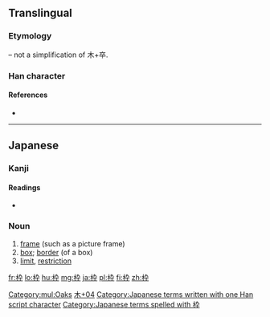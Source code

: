 ==Translingual==

===Etymology===
{{Han compound|木|卆}} – not a simplification of 木+卒.

===Han character===
{{Han char|rn=75|rad=木|as=04|sn=8|four=|canj=DKNJ|ids=⿰木卆}}

====References====
* {{Han ref|kx=0517.011|dkj=14576|hdz=21173.091|uh=67A0|ud=26528}}

[[Category:mul:Oaks]]

----

==Japanese==

===Kanji===
{{ja-kanji|grade=c|rs=木04}}

====Readings====
* {{ja-readings|on=|kun=[[わく]] (waku)}}

===Noun===
{{ja-noun|わく}}

# [[frame]] (such as a picture frame)
# [[box]]; [[border]] (of a box)
# [[limit]], [[restriction]]

[[Category:Japanese-only CJKV Characters|木+04]]
[[Category:Japanese terms written with one Han script character]]
[[Category:Japanese terms spelled with 枠]]

[[fr:枠]]
[[lo:枠]]
[[hu:枠]]
[[mg:枠]]
[[ja:枠]]
[[pl:枠]]
[[fi:枠]]
[[zh:枠]]